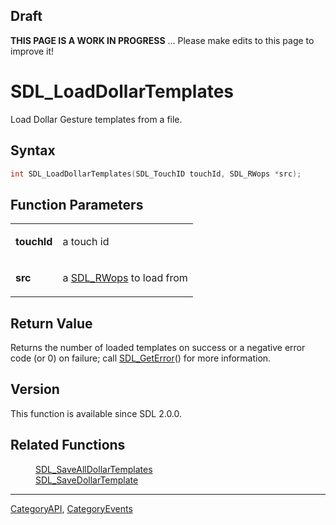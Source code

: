 
== Draft ==


'''THIS PAGE IS A WORK IN PROGRESS''' ... Please make edits to this page to improve it!



<!-- #*^*^*^*^*See https://wiki.libsdl.org/SGFunctions for details on editing this page*^*^*^*^* -->


= SDL_LoadDollarTemplates =

Load Dollar Gesture templates from a file.

== Syntax ==

<syntaxhighlight lang='c'>
int SDL_LoadDollarTemplates(SDL_TouchID touchId, SDL_RWops *src);
</syntaxhighlight>

== Function Parameters ==

{|
|'''touchId'''
|a touch id
|-
|'''src'''
|a [[SDL_RWops]] to load from
|}

== Return Value ==

Returns the number of loaded templates on success or a negative error code
(or 0) on failure; call [[SDL_GetError]]() for more information.



== Version ==

This function is available since SDL 2.0.0.



== Related Functions ==

:[[SDL_SaveAllDollarTemplates]]
:[[SDL_SaveDollarTemplate]]

----
[[CategoryAPI]], [[CategoryEvents]]
<!-- #See the Style Guide for instructions on editing the footer. -->


